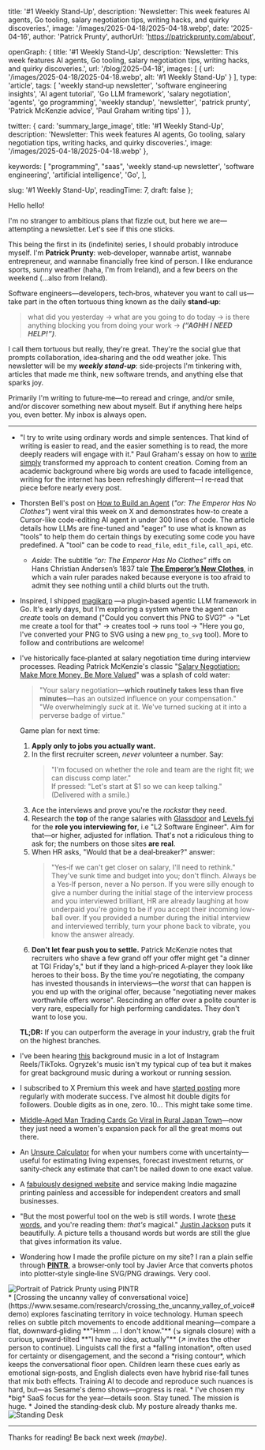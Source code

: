 
  title: '#1 Weekly Stand-Up',
  description:
    'Newsletter: This week features AI agents, Go tooling, salary negotiation tips, writing hacks, and quirky discoveries.',
  image: '/images/2025-04-18/2025-04-18.webp',
  date: '2025-04-16',
  author: 'Patrick Prunty',
  authorUrl: 'https://patrickprunty.com/about',

  openGraph: {
    title: '#1 Weekly Stand-Up',
    description:
      'Newsletter: This week features AI agents, Go tooling, salary negotiation tips, writing hacks, and quirky discoveries.',
    url: '/blog/2025-04-18',
    images: [
      {
        url: '/images/2025-04-18/2025-04-18.webp',
        alt: '#1 Weekly Stand-Up'
      }
    ],
    type: 'article',
    tags: [
      'weekly stand‑up newsletter',
      'software engineering insights',
      'AI agent tutorial',
      'Go LLM framework',
      'salary negotiation',
      'agents',
      'go programming',
      'weekly standup',
      'newsletter',
      'patrick prunty',
      'Patrick McKenzie advice',
      'Paul Graham writing tips'
    ]
  },

  twitter: {
    card: 'summary_large_image',
    title: '#1 Weekly Stand-Up',
    description:
      'Newsletter: This week features AI agents, Go tooling, salary negotiation tips, writing hacks, and quirky discoveries.',
    image: '/images/2025-04-18/2025-04-18.webp'
  },

  keywords: [
  "programming",
  "saas",
    'weekly stand‑up newsletter',
    'software engineering',
    'artificial intelligence',
    'Go',
  ],

  slug: '#1 Weekly Stand-Up',
  readingTime: 7,
  draft: false
};



Hello hello!  
  
I'm no stranger to ambitious plans that fizzle out, but here we are—attempting a newsletter. Let's see if this one sticks.  
  
This being the first in its (indefinite) series, I should probably introduce myself. I'm **Patrick Prunty**: web‑developer, wannabe artist, wannabe entrepreneur, and wannabe financially free kind of person. I like endurance sports, sunny weather (haha, I'm from Ireland), and a few beers on the weekend (…also from Ireland).  
  
Software engineers—developers, tech‑bros, whatever you want to call us—take part in the often tortuous thing known as the daily **stand‑up**:
> what did you yesterday → what are you going to do today → is there anything blocking you from doing your work → ***(“AGHH I NEED HELP!”)***.

I call them tortuous but really, they're great. They're the social glue that prompts collaboration, idea‑sharing and the odd weather joke. This newsletter will be my **<em>weekly stand‑up</em>**: side‑projects I'm tinkering with, articles that made me think, new software trends, and anything else that sparks joy.
  
Primarily I'm writing to future‑me—to reread and cringe, and/or smile, and/or discover something new about myself. But if anything here helps you, even better. My inbox is always open.

***  

* "I try to write using ordinary words and simple sentences. That kind of writing is easier to read, and the easier something is to read, the more deeply readers will engage with it." Paul Graham's essay on how to [write simply](https://paulgraham.com/simply.html) transformed my approach to content creation. Coming from an academic background where big words are used to facade intelligence, writing for the internet has been refreshingly different—I re‑read that piece before nearly every post.
* Thorsten Bell's post on [How to Build an Agent](https://ampcode.com/how-to-build-an-agent) (*"or: The Emperor Has No Clothes"*) went viral this week on X and demonstrates how-to create a Cursor-like code-editing AI agent in under 300 lines of code. The article details how LLMs are fine-tuned and "eager" to use what is known as "tools" to help them do certain things by executing some code you have predefined. A "tool" can be code to `read_file`, `edit_file`, `call_api`, etc.
    * *Aside*: The subtitle *“or: The Emperor Has No Clothes”* riffs on Hans Christian Andersen’s 1837 tale **[The Emperor’s New Clothes](https://en.wikipedia.org/wiki/The_Emperor%27s_New_Clothes)**, in which a vain ruler parades naked because everyone is too afraid to admit they see nothing until a child blurts out the truth.
* Inspired, I shipped [magikarp](https://github.com/pprunty/magikarp) —a plugin‑based agentic LLM framework in Go. It's early days, but I'm exploring a system where the agent can *create* tools on demand ("Could you convert this PNG to SVG?" → "Let me create a tool for that" → creates tool → runs tool → "Here you go, I've converted your PNG to SVG using a new `png_to_svg` tool). More to follow and contributions are welcome!
* I've historically face‑planted at salary negotiation time during interview processes. Reading Patrick McKenzie's classic "[Salary Negotiation: Make More Money, Be More Valued](https://www.kalzumeus.com/2012/01/23/salary-negotiation/)" was a splash of cold water:

  > "Your salary negotiation—**which routinely takes less than five minutes**—has an outsized influence on your compensation."  
  > "We overwhelmingly *suck* at it. We've turned sucking at it into a perverse badge of virtue."
  
  Game plan for next time:
  
  1. **Apply only to jobs you actually want.**  
  2. In the first recruiter screen, *never* volunteer a number. Say:  
     > "I'm focused on whether the role and team are the right fit; we can discuss comp later."  
     If pressed: "Let's start at $1 so we can keep talking." (Delivered with a smile.)
  3. Ace the interviews and prove you're the *rockstar* they need.  
  4. Research the **top** of the range salaries with [Glassdoor](https://www.glassdoor.com) and [Levels.fyi](https://www.levels.fyi) for the **role you interviewing for**, i.e "L2 Software Engineer". Aim for that—or higher, adjusted for inflation. That's not a ridiculous thing to ask for; the numbers on those sites **are real**.
  5. When HR asks, "Would that be a deal‑breaker?" answer:  
     > "Yes‑if we can't get closer on salary, I'll need to rethink."  
     They've sunk time and budget into you; don't flinch. Always be a Yes‑If person, never a No person. If you were silly enough to give a number during the initial stage of the interview process and you interviewed brilliant, HR are already laughing at how underpaid you're going to be if you accept their incoming low-ball over. If you provided a number during the initial interview and interviewed terribly, turn your phone back to vibrate, you know the answer already.
  6. **Don't let fear push you to settle.** Patrick McKenzie notes that recruiters who shave a few grand off your offer might get "a dinner at TGI Friday's," but if they land a high‑priced A‑player they look like heroes to their boss. By the time you're negotiating, the company has invested thousands in interviews—the *worst* that can happen is you end up with the original offer, because "negotiating never makes worthwhile offers worse". Rescinding an offer over a polite counter is very rare, especially for high performing candidates. They don't want to lose you.
  
  **TL;DR:** If you can outperform the average in your industry, grab the fruit on the highest branches.

* I've been hearing [this](https://open.spotify.com/track/2YZ7CJV3Q1OGh7ZL9PYWcP?si=gUTjKby8SpOwBJ61G01Yxg&context=spotify%3Aartist%3A1Sdc6ySbIvzO0X9vbyHzWm  ) background music in a lot of Instagram Reels/TikToks. Ogryzek's music isn't my typical cup of tea but it makes for great background music during a workout or running session.
* I subscribed to X Premium this week and have [started posting](https://twitter.com/pprunty_) more regularly with moderate success. I've almost hit double digits for followers. Double digits as in one, zero. 10... This might take some time.
* [Middle-Aged Man Trading Cards Go Viral in Rural Japan Town](https://www.tokyoweekender.com/entertainment/middle-aged-man-trading-cards-go-viral-in-japan/)—now they just need a women's expansion pack for all the great moms out there.
* An [Unsure Calculator](https://filiph.github.io/unsure/) for when your numbers come with uncertainty—useful for estimating living expenses, forecast investment returns, or sanity‑check any estimate that can't be nailed down to one exact value.
* A [fabulously designed website](https://www.heftwerk.com/) and service making Indie magazine printing painless and accessible for independent creators and small businesses.
* "But the most powerful tool on the web is still words. I wrote [these words](https://justinjackson.ca/words.html), and you're reading them: _that's_ magical." [Justin Jackson](https://justinjackson.ca/words.html) puts it beautifully. A picture tells a thousand words but words are still the glue that gives information its value.
* Wondering how I made the profile picture on my site? I ran a plain selfie through **[PINTR](https://javier.xyz/pintr)**, a browser‑only tool by Javier Arce that converts photos into plotter‑style single‑line SVG/PNG drawings. Very cool.
<div className="mx-auto w-full md:w-1/3">
  <Image
    src="/images/me-sketch2.png"
    alt="Portrait of Patrick Prunty using PINTR"
    width={949}
    height={29}
    className="w-full h-auto"
  />
</div>
* [Crossing the uncanny valley of conversational voice](https://www.sesame.com/research/crossing_the_uncanny_valley_of_voice#demo) explores fascinating territory in voice technology. Human speech relies on subtle pitch movements to encode additional meaning—compare a flat, downward‑gliding **"Hmm … I don't know."** (↘︎ signals closure) with a curious, upward‑tilted **"I have no idea, actually"** (↗︎ invites the other person to continue). Linguists call the first a *falling intonation*, often used for certainty or disengagement, and the second a *rising contour*, which keeps the conversational floor open. Children learn these cues early as emotional sign‑posts, and English dialects even have hybrid rise‑fall tunes that mix both effects. Training AI to decode and reproduce such nuances is hard, but—as Sesame's demo shows—progress is real.
* I've chosen my *big* SaaS focus for the year—details soon. Stay tuned. The mission is huge.
* Joined the standing‑desk club. My posture already thanks me.
<div className="mx-auto w-full md:w-1/3">
  <Image
    src="/photography/e5aas16nxgable8qdg1i.webp"
    alt="Standing Desk"
    width={300}
    height={29}
    className="w-full h-auto"
    priority
  />
</div>

***

Thanks for reading! Be back next week *(maybe)*.
